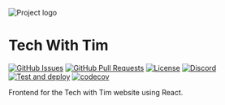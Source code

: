 
<style>{`
  #icon{
    float: right;
    width: 200px;
    height: 200px;
  }  
`}</style>

<Meta title="Introduction" />

<img
  id="icon"
  src="https://cdn.discordapp.com/attachments/776153365452554301/786297555415859220/Tech-With-Tim.png"
  alt="Project logo"
/>

# Tech With Tim

[![GitHub Issues](https://img.shields.io/github/issues/Tech-With-Tim/Frontend.svg)](https://github.com/Tech-With-Tim/Frontend/issues)
[![GitHub Pull Requests](https://img.shields.io/github/issues-pr/Tech-With-Tim/Frontend.svg)](https://github.com/Tech-With-Tim/Frontend/pulls)
[![License](https://img.shields.io/badge/license-MIT-blue.svg)](/LICENSE)
[![Discord](https://discord.com/api/guilds/501090983539245061/widget.png?style=shield)](https://discord.gg/twt)
[![Test and deploy](https://github.com/Tech-With-Tim/Frontend/workflows/Test%20and%20deploy/badge.svg)](https://github.com/Tech-With-Tim/Frontend/actions?query=workflow%3A%22Test+and+deploy%22)
[![codecov](https://codecov.io/gh/Tech-With-Tim/Frontend/branch/master/graph/badge.svg?token=2WULJRCY1W)](https://codecov.io/gh/Tech-With-Tim/Frontend)

<p> Frontend for the Tech with Tim website using React.</p>
